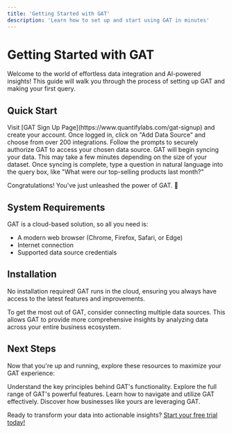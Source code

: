 ```yaml
---
title: 'Getting Started with GAT'
description: 'Learn how to set up and start using GAT in minutes'
---
```


# Getting Started with GAT

Welcome to the world of effortless data integration and AI-powered insights! This guide will walk you through the process of setting up GAT and making your first query.

## Quick Start

<Steps>
  <Step title="Sign Up">
    Visit [GAT Sign Up Page](https://www.quantifylabs.com/gat-signup) and create your account.
  </Step>
  <Step title="Connect Your First Data Source">
    Once logged in, click on "Add Data Source" and choose from over 200 integrations.
  </Step>
  <Step title="Authorize Access">
    Follow the prompts to securely authorize GAT to access your chosen data source.
  </Step>
  <Step title="Wait for Initial Sync">
    GAT will begin syncing your data. This may take a few minutes depending on the size of your dataset.
  </Step>
  <Step title="Ask Your First Question">
    Once syncing is complete, type a question in natural language into the query box, like "What were our top-selling products last month?"
  </Step>
</Steps>

Congratulations! You've just unleashed the power of GAT. 🎉

## System Requirements

GAT is a cloud-based solution, so all you need is:
- A modern web browser (Chrome, Firefox, Safari, or Edge)
- Internet connection
- Supported data source credentials

## Installation

No installation required! GAT runs in the cloud, ensuring you always have access to the latest features and improvements.

<Card title="Pro Tip" icon="lightbulb" iconType="duotone">
  To get the most out of GAT, consider connecting multiple data sources. This allows GAT to provide more comprehensive insights by analyzing data across your entire business ecosystem.
</Card>

## Next Steps

Now that you're up and running, explore these resources to maximize your GAT experience:

<CardGroup cols={2}>
  <Card title="Core Concepts" icon="book-open" href="/core-concepts">
    Understand the key principles behind GAT's functionality.
  </Card>
  <Card title="Features Deep Dive" icon="layer-group" href="/features">
    Explore the full range of GAT's powerful features.
  </Card>
  <Card title="User Guide" icon="map" href="/user-guide">
    Learn how to navigate and utilize GAT effectively.
  </Card>
  <Card title="Use Cases" icon="lightbulb" href="/use-cases">
    Discover how businesses like yours are leveraging GAT.
  </Card>
</CardGroup>

Ready to transform your data into actionable insights? [Start your free trial today!](#)